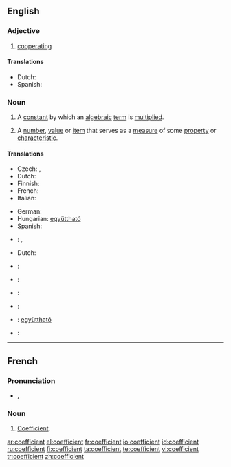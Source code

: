 ==English==

{{rfp}}

===Adjective===
{{en-adj}}

# [[cooperating]]
{{rfex}}

====Translations====
{{trans-top|cooperating}}
* Dutch: {{t|nl|behulpzaam}}
* Spanish: {{t-|es|coeficiente}}
{{trans-mid}}
{{trans-bottom}}

===Noun===
{{en-noun}}

# {{math}} A [[constant]] by which an [[algebraic]] [[term]] is [[multiply|multiplied]].
# A [[number]], [[value]] or [[item]] that serves as a [[measure]] of some [[property]] or [[characteristic]].

====Translations====
{{trans-top|algebraic constant}}
* Czech: {{t-|cs|koeficient|m}}, {{t-|cs|součinitel|m}}
* Dutch: {{t|nl|coëfficiënt|m}}
* Finnish: {{t-|fi|kerroin}}
* French: {{t+|fr|coefficient|m}}
* Italian: {{t-|it|coefficiente|m}}
{{trans-mid}}
* German: {{t-|de|Koeffizient|m}}
* Hungarian: [[együttható]]
* Spanish: {{t-|es|coeficiente|m}}
{{trans-bottom}}

{{trans-top|measure of some property or characteristic}}
* {{ttbc|Czech}}: {{t-|cs|koeficient|m}}, {{t-|cs|součinitel|m}}
* Dutch: {{t|nl|coëfficiënt|m}}
* {{ttbc|Finnish}}: {{t-|fi|kerroin}}
* {{ttbc|French}}: {{t+|fr|coefficient|m}}
* {{ttbc|Italian}}: {{t-|it|coefficiente|m}}
{{trans-mid}}
* {{ttbc|German}}: {{t-|de|Koeffizient|m}}
* {{ttbc|Hungarian}}: [[együttható]]
* {{ttbc|Spanish}}: {{t-|es|coeficiente|m}}
{{trans-bottom}}

----

==French==

===Pronunciation===
* {{IPA|/kɔ.e.fi.sjɑ̃/|lang=fr}}, {{SAMPA|/kO.e.fi.sjA~/|lang=fr}}

===Noun===
{{fr-noun|m}}

# [[#English|Coefficient]].

[[ar:coefficient]]
[[el:coefficient]]
[[fr:coefficient]]
[[io:coefficient]]
[[id:coefficient]]
[[ru:coefficient]]
[[fi:coefficient]]
[[ta:coefficient]]
[[te:coefficient]]
[[vi:coefficient]]
[[tr:coefficient]]
[[zh:coefficient]]